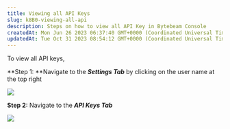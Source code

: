 ```yaml
---
title: Viewing all API Keys
slug: k8B0-viewing-all-api
description: Steps on how to view all API Key in Bytebeam Console
createdAt: Mon Jun 26 2023 06:37:40 GMT+0000 (Coordinated Universal Time)
updatedAt: Tue Oct 31 2023 08:54:12 GMT+0000 (Coordinated Universal Time)
---
```


To view all API keys,

**Step 1: **Navigate to the ***Settings Tab*** by clicking on the user name at the top right

![](/assets/5OY5oDz-qJzz4AFQfyQZ4_2023-10-2501-13.png)

**Step 2:** Navigate to the ***API Keys Tab***

![](/assets/nPJF7qly-AEqOAHj6IAog_screenshot-2023-10-31t142106727.jpg)

